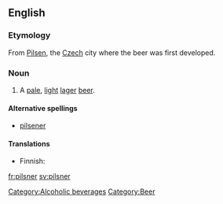 ==English==

===Etymology===
From [[Pilsen]], the [[Czech]] city where the beer was first developed.

===Noun===
{{en-noun}}

# A [[pale]], [[light]] [[lager]] [[beer]].

====Alternative spellings====
* [[pilsener]]

====Translations====
{{trans-top|pale, light beer}}
* Finnish: {{t|fi|pilsneri}}
{{trans-mid}}
{{trans-bottom}}

[[Category:Alcoholic beverages]]
[[Category:Beer]]

[[fr:pilsner]]
[[sv:pilsner]]